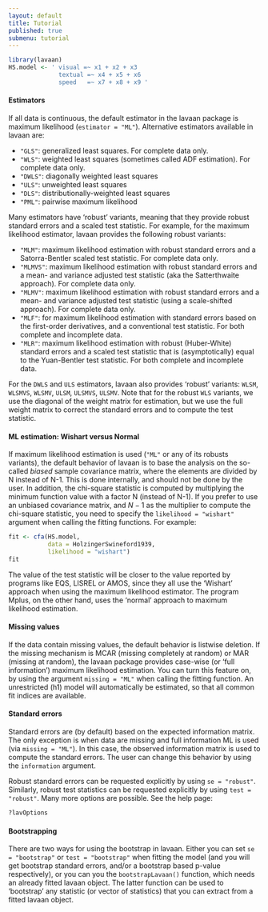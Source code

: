 ```yaml
---
layout: default
title: Tutorial
published: true
submenu: tutorial
---
```


```r
library(lavaan)
HS.model <- ' visual =~ x1 + x2 + x3
              textual =~ x4 + x5 + x6
              speed   =~ x7 + x8 + x9 '
```
#### Estimators ####
If all data is continuous, the default estimator in the lavaan package is
maximum likelihood (`estimator = "ML"`). Alternative estimators available in
lavaan are:

- `"GLS"`: generalized least squares. For complete data only.
- `"WLS"`: weighted least squares (sometimes called ADF estimation). For
    complete data only.
- `"DWLS"`: diagonally weighted least squares
- `"ULS"`: unweighted least squares
- `"DLS"`: distributionally-weighted least squares 
- `"PML"`: pairwise maximum likelihood

Many estimators have 'robust' variants, meaning that they provide
robust standard errors and a scaled test statistic. For example,
for the maximum likelihood estimator, lavaan provides the following
robust variants:

- `"MLM"`: maximum likelihood estimation with robust standard errors and a
    Satorra-Bentler scaled test statistic. For complete data only.
- `"MLMVS"`: maximum likelihood estimation with robust standard errors and a
    mean- and variance adjusted test statistic (aka the Satterthwaite 
    approach). For complete data only.
- `"MLMV"`: maximum likelihood estimation with robust standard errors and a
    mean- and variance adjusted test statistic (using a scale-shifted
    approach). For complete data only.
- `"MLF"`: for maximum likelihood estimation with standard errors based on the
    first-order derivatives, and a conventional test statistic. For both
    complete and incomplete data.
- `"MLR"`: maximum likelihood estimation with robust (Huber-White) standard
    errors and a scaled test statistic that is (asymptotically) equal to
    the Yuan-Bentler test statistic. For both complete and incomplete
    data.

For the `DWLS` and `ULS` estimators, lavaan also provides 'robust'
variants: `WLSM`, `WLSMVS`, `WLSMV`, `ULSM`, `ULSMVS`, `ULSMV`. Note
that for the robust `WLS` variants, we use the diagonal of the weight matrix
for estimation, but we use the full weight matrix to correct the standard
errors and to compute the test statistic.

#### ML estimation: Wishart versus Normal ####
If maximum likelihood estimation is used (`"ML"` or any of its
robusts variants), the default behavior
of lavaan is to base the analysis on the so-called *biased* sample
covariance matrix, where the elements are divided by N instead of
N-1. This is done internally, and should not be done by the user. In
addition, the chi-square statistic is computed by multiplying the
minimum function value with a factor N (instead of N-1).
If you prefer to use an unbiased
covariance matrix, and $N-1$ as the multiplier to compute the chi-square
statistic, you need to specify the `likelihood = "wishart"` 
argument when calling the fitting functions. For example:

```r
fit <- cfa(HS.model, 
           data = HolzingerSwineford1939, 
           likelihood = "wishart")
fit
```

The value of the test statistic will be closer to the value reported by
programs like EQS, LISREL or AMOS, since they all use the 'Wishart'
approach when using the maximum likelihood estimator. The program Mplus,
on the other hand, uses the 'normal' approach to maximum likelihood
estimation.

#### Missing values ####

If the data contain missing values, the default behavior is listwise deletion.
If the missing mechanism is MCAR (missing completely at random) or MAR (missing
at random), the lavaan package provides case-wise (or 'full information')
maximum likelihood estimation. You can turn this feature on, by using the
argument `missing = "ML"` when calling the fitting function.  An unrestricted
(h1) model will automatically be estimated, so that all common fit indices are
available.

#### Standard errors ####

Standard errors are (by default) based on the expected information matrix. The
only exception is when data are missing and full information ML is used (via
`missing = "ML"`). In this case, the observed information matrix is used to
compute the standard errors. The user can change this behavior by using the
`information` argument.

Robust standard errors can be requested explicitly by using `se = "robust"`.
Similarly, robust test statistics can be requested explicitly by using
`test = "robust"`. Many more options are possible. See the help page:

```r
?lavOptions
```

#### Bootstrapping ####
There are two ways for using the bootstrap in lavaan. Either you can set `se =
"bootstrap"` or `test = "bootstrap"` when fitting the model (and you will get
bootstrap standard errors, and/or a bootstrap based p-value respectively), or
you can you the `bootstrapLavaan()` function, which needs an already fitted
lavaan object. The latter function can be used to 'bootstrap' any statistic
(or vector of statistics) that you can extract from a fitted lavaan object.
